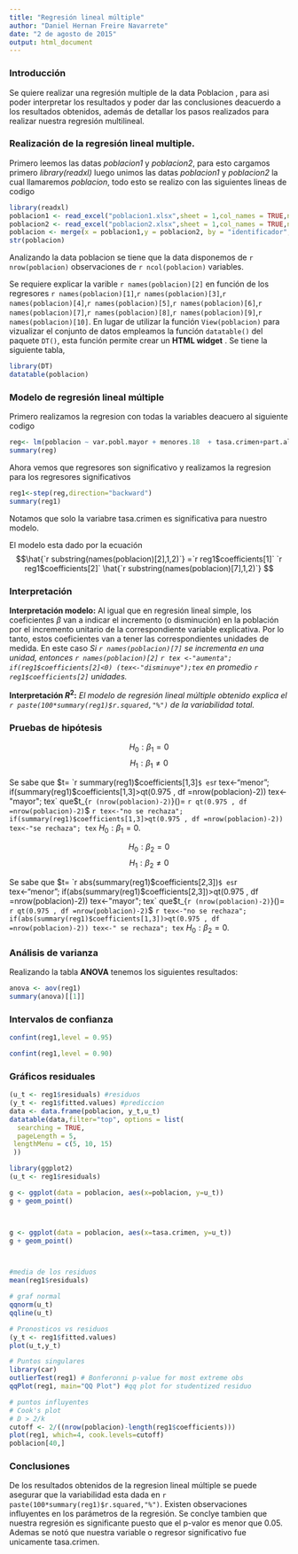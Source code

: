 ```yaml
---
title: "Regresión lineal múltiple"
author: "Daniel Hernan Freire Navarrete"
date: "2 de agosto de 2015"
output: html_document
---
```


### Introducción
Se quiere realizar una regresión multiple de la data Poblacion , para asi poder interpretar los resultados y poder dar las conclusiones deacuerdo a los resultados obtenidos, además de detallar los pasos realizados para realizar nuestra regresión multilineal. 

### Realización de la regresión lineal multiple.

Primero leemos las datas *poblacion1* y *poblacion2*, para esto cargamos primero   _library(readxl)_ luego unimos las datas *poblacion1* y *poblacion2* la cual llamaremos *poblacion*, todo esto se realizo con las siguientes lineas de codigo
```r
library(readxl)
poblacion1 <- read_excel("poblacion1.xlsx",sheet = 1,col_names = TRUE,na = "")
poblacion2 <- read_excel("poblacion2.xlsx",sheet = 1,col_names = TRUE,na = "")
poblacion <- merge(x = poblacion1,y = poblacion2, by = "identificador", suffixes = c("","")) 
str(poblacion)
```

Analizando la data poblacion se tiene que la data disponemos de `r nrow(poblacion)` observaciones de `r ncol(poblacion)` variables.

Se requiere explicar la varible `r names(poblacion)[2]` en función de los  regresores `r names(poblacion)[1]`,`r names(poblacion)[3]`,`r names(poblacion)[4]`,`r names(poblacion)[5]`,`r names(poblacion)[6]`,`r names(poblacion)[7]`,`r names(poblacion)[8]`,`r names(poblacion)[9]`,`r names(poblacion)[10]`. En lugar de utilizar la función `View(poblacion)` para vizualizar el conjunto de datos empleamos la función `datatable()` del paquete `DT()`, esta función permite crear un __HTML widget__ . Se tiene la siguiente tabla,


```r
library(DT)
datatable(poblacion)
```

### Modelo de regresión lineal múltiple
Primero realizamos la regresion con todas la variables deacuero al siguiente codigo

```r
reg<- lm(poblacion ~ var.pobl.mayor + menores.18  + tasa.crimen+part.almz.escl+var.ingresos+var.tasa.crimen, poblacion)
summary(reg) 
```

Ahora vemos que regresores son significativo y realizamos la regresion para los regresores significativos
```r
reg1<-step(reg,direction="backward")
summary(reg1)
```
Notamos que solo la variabre tasa.crimen es significativa para nuestro modelo.

El modelo esta  dado por la ecuación
$$\hat{`r substring(names(poblacion)[2],1,2)`} =`r reg1$coefficients[1]` 
`r reg1$coefficients[2]`  \hat{`r substring(names(poblacion)[7],1,2)`} 
$$


### Interpretación

__Interpretación modelo:__ Al igual que en regresión lineal simple, los coeficientes $\beta$ van a indicar el incremento (o disminución) en la población por el incremento unitario de la correspondiente variable explicativa. Por lo tanto, estos coeficientes van a tener las correspondientes unidades de medida. En este caso _Si `r names(poblacion)[7]` se incrementa en una unidad, entonces `r names(poblacion)[2]`
`r tex <-"aumenta"; if(reg1$coefficients[2]<0) (tex<-"disminuye");tex` en promedio `r reg1$coefficients[2]` unidades._

__Interpretación $R^2$:__ _El modelo de regresión lineal múltiple obtenido explica el `r paste(100*summary(reg1)$r.squared,"%")` de la variabilidad total._

### Pruebas de hipótesis

$$H_0: \beta_1 =0$$
$$H_1: \beta_1 \neq 0$$

Se sabe que  $t= `r summary(reg1)$coefficients[1,3]`$ es `r tex<-"menor"; if(summary(reg1)$coefficients[1,3]>qt(0.975 , df =nrow(poblacion)-2)) tex<-"mayor"; tex` que 
$t_{`r (nrow(poblacion)-2)`}(\frac{\alpha}{2})= `r qt(0.975 , df =nrow(poblacion)-2)`$
`r tex<-"no se rechaza"; if(summary(reg1)$coefficients[1,3]>qt(0.975 , df =nrow(poblacion)-2)) tex<-"se rechaza"; tex`
$H_0: \beta_1=0$.


$$H_0: \beta_2 =0$$
$$H_1: \beta_2 \neq 0$$

Se sabe que  $t= `r abs(summary(reg1)$coefficients[2,3])`$ es `r tex<-"menor"; if(abs(summary(reg1)$coefficients[2,3])>qt(0.975 , df =nrow(poblacion)-2)) tex<-"mayor"; tex` que 
$t_{`r (nrow(poblacion)-2)`}(\frac{\alpha}{2})= `r qt(0.975 , df =nrow(poblacion)-2)`$
`r tex<-"no se rechaza"; if(abs(summary(reg1)$coefficients[1,3])>qt(0.975 , df =nrow(poblacion)-2)) tex<-" se rechaza"; tex`
$H_0: \beta_2=0$.

### Análisis de varianza

Realizando la tabla __ANOVA__ tenemos los siguientes resultados:
```r
anova <- aov(reg1)
summary(anova)[[1]]
```

### Intervalos de confianza
```r
confint(reg1,level = 0.95)
```
```r
confint(reg1,level = 0.90)
```

### Gráficos residuales

```r
(u_t <- reg1$residuals) #residuos
(y_t <- reg1$fitted.values) #prediccion
data <- data.frame(poblacion, y_t,u_t)
datatable(data,filter="top", options = list(
  searching = TRUE,
  pageLength = 5,
 lengthMenu = c(5, 10, 15)
 ))
```

```r
library(ggplot2)
(u_t <- reg1$residuals)

g <- ggplot(data = poblacion, aes(x=poblacion, y=u_t))
g + geom_point()



g <- ggplot(data = poblacion, aes(x=tasa.crimen, y=u_t))
g + geom_point()



#media de los residuos
mean(reg1$residuals) 

# graf normal
qqnorm(u_t)
qqline(u_t)

# Pronosticos vs residuos
(y_t <- reg1$fitted.values)
plot(u_t,y_t)

# Puntos singulares
library(car)
outlierTest(reg1) # Bonferonni p-value for most extreme obs
qqPlot(reg1, main="QQ Plot") #qq plot for studentized residuo 

# puntos influyentes
# Cook's plot
# D > 2/k
cutoff <- 2/((nrow(poblacion)-length(reg1$coefficients))) 
plot(reg1, which=4, cook.levels=cutoff)
poblacion[40,]

```

### Conclusiones
De los resultados obtenidos de la regresion lineal múltiple se puede asegurar que la variabilidad esta dada en `r paste(100*summary(reg1)$r.squared,"%")`. Existen observaciones influyentes en los parámetros de la regresión. Se conclye tambien que nuestra regresión es significante puesto que el p-valor es menor que 0.05. Ademas se notó que nuestra variable o regresor significativo fue unicamente tasa.crimen.



